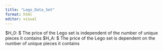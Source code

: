 ```yaml
---
title: "Lego_Data_Set"
format: html
editor: visual
---
```










$H_0: $ The price of the Lego set is independent of the number of unique pieces it contains
$H_A: $ The price of the Lego set is dependent on the number of unique pieces it contains